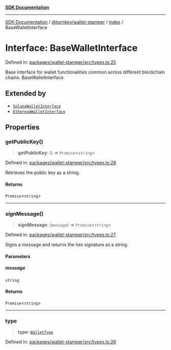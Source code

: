 [**SDK Documentation**](../../../../README.mdx)

***

[SDK Documentation](../../../../packages.mdx) / [@turnkey/wallet-stamper](../../README.mdx) / [index](../README.mdx) / BaseWalletInterface

# Interface: BaseWalletInterface

Defined in: [packages/wallet-stamper/src/types.ts:25](https://github.com/tkhq/sdk/blob/078f5423e923fbd1d7fd39440402d7f01d09c3d0/packages/wallet-stamper/src/types.ts#L25)

Base interface for wallet functionalities common across different blockchain chains.
 BaseWalletInterface

## Extended by

- [`SolanaWalletInterface`](SolanaWalletInterface.mdx)
- [`EthereumWalletInterface`](EthereumWalletInterface.mdx)

## Properties

### getPublicKey()

> **getPublicKey**: () => `Promise`\<`string`\>

Defined in: [packages/wallet-stamper/src/types.ts:28](https://github.com/tkhq/sdk/blob/078f5423e923fbd1d7fd39440402d7f01d09c3d0/packages/wallet-stamper/src/types.ts#L28)

Retrieves the public key as a string.

#### Returns

`Promise`\<`string`\>

***

### signMessage()

> **signMessage**: (`message`) => `Promise`\<`string`\>

Defined in: [packages/wallet-stamper/src/types.ts:27](https://github.com/tkhq/sdk/blob/078f5423e923fbd1d7fd39440402d7f01d09c3d0/packages/wallet-stamper/src/types.ts#L27)

Signs a message and returns the hex signature as a string.

#### Parameters

##### message

`string`

#### Returns

`Promise`\<`string`\>

***

### type

> **type**: [`WalletType`](../enumerations/WalletType.mdx)

Defined in: [packages/wallet-stamper/src/types.ts:26](https://github.com/tkhq/sdk/blob/078f5423e923fbd1d7fd39440402d7f01d09c3d0/packages/wallet-stamper/src/types.ts#L26)
